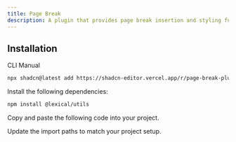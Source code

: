 ```yaml
---
title: Page Break
description: A plugin that provides page break insertion and styling functionality.
---
```


<ComponentPreview
  name="page-break-plugin-demo"
  className="[&_.preview>[data-orientation=vertical]]:sm:max-w-[70%]"
  description="A plugin that provides page break insertion and styling functionality."
/>

## Installation

<Tabs defaultValue="cli">

<TabsList>
  <TabsTrigger value="cli">CLI</TabsTrigger>
  <TabsTrigger value="manual">Manual</TabsTrigger>
</TabsList>

<TabsContent value="cli">

```bash
npx shadcn@latest add https://shadcn-editor.vercel.app/r/page-break-plugin.json
```

</TabsContent>

<TabsContent value="manual">

<Steps>

<Step>Install the following dependencies:</Step>

```bash
npm install @lexical/utils
```

<Step>Copy and paste the following code into your project.</Step>

<ComponentSource name="page-break-plugin" />

<Step>Update the import paths to match your project setup.</Step>

</Steps>

</TabsContent>

</Tabs>
